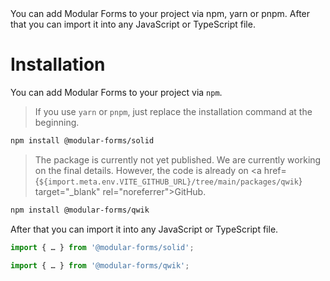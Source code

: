 
<Title>Installation</Title>
<Description>
  You can add Modular Forms to your project via npm, yarn or pnpm. After that
  you can import it into any JavaScript or TypeScript file.
</Description>

# Installation

You can add Modular Forms to your project via `npm`.

<Solid block>

> If you use `yarn` or `pnpm`, just replace the installation command at the beginning.

```bash
npm install @modular-forms/solid
```

</Solid>

<Qwik block>

> The package is currently not yet published. We are currently working on the final details. However, the code is already on <a href={`${import.meta.env.VITE_GITHUB_URL}/tree/main/packages/qwik`} target="\_blank" rel="noreferrer">GitHub</a>.

```bash
npm install @modular-forms/qwik
```

</Qwik>

After that you can import it into any JavaScript or TypeScript file.

<Solid block>

```ts
import { … } from '@modular-forms/solid';
```

</Solid>

<Qwik block>

```ts
import { … } from '@modular-forms/qwik';
```

</Qwik>
